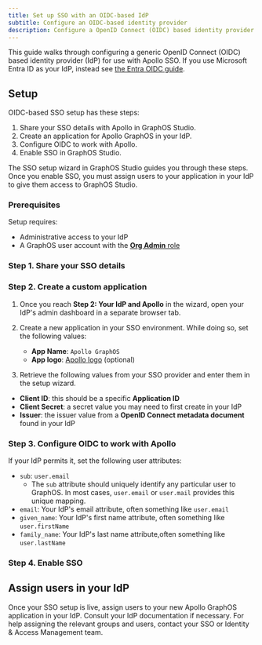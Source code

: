 ```yaml
---
title: Set up SSO with an OIDC-based IdP
subtitle: Configure an OIDC-based identity provider
description: Configure a OpenID Connect (OIDC) based identity provider as your Apollo GraphOS organization's SSO provider.
---
```


<SSOPremiumFeature />

This guide walks through configuring a generic OpenID Connect (OIDC) based identity provider (IdP) for use with Apollo SSO.
If you use Microsoft Entra ID as your IdP, instead see [the Entra OIDC guide](./microsoft-entra-id-integration-oidc-guide/).

<SSOMigrationNotice />

## Setup

OIDC-based SSO setup has these steps:

1. Share your SSO details with Apollo in GraphOS Studio.
1. Create an application for Apollo GraphOS in your IdP.
1. Configure OIDC to work with Apollo.
1. Enable SSO in GraphOS Studio.

The SSO setup wizard in GraphOS Studio guides you through these steps.
Once you enable SSO, you must assign users to your application in your IdP to give them access to GraphOS Studio.

### Prerequisites

Setup requires:

- Administrative access to your IdP
- A GraphOS user account with the [**Org Admin** role](../members/#organization-wide-member-roles)

<!-- vale Apollo.Headings = NO -->

### Step 1. Share your SSO details

<SSOShareDetails />

### Step 2. Create a custom application

1. Once you reach **Step 2: Your IdP and Apollo** in the wizard, open your IdP's admin dashboard in a separate browser tab.
2. Create a new application in your SSO environment. While doing so, set the following values:

   - **App Name**: `Apollo GraphOS`
   - **App logo**: [Apollo logo](../../img/sso/apollo-sk-logo.png) (optional)

3. Retrieve the following values from your SSO provider and enter them in the setup wizard.

- **Client ID**: this should be a specific **Application ID**
- **Client Secret**: a secret value you may need to first create in your IdP
- **Issuer**: the issuer value from a **OpenID Connect metadata document** found in your IdP

### Step 3. Configure OIDC to work with Apollo

If your IdP permits it, set the following user attributes:

- `sub`: `user.email`
  - The `sub` attribute should uniquely identify any particular user to GraphOS. In most cases, `user.email` or `user.mail` provides this unique mapping.
- `email`: Your IdP's email attribute, often something like `user.email`
- `given_name`: Your IdP's first name attribute, often something like `user.firstName`
- `family_name`: Your IdP's last name attribute,often something like `user.lastName`

### Step 4. Enable SSO

<!-- vale Apollo.Headings = YES -->

<SSOLegacyUsers idp="your IdP" appType="application" />

## Assign users in your IdP

Once your SSO setup is live, assign users to your new Apollo GraphOS application in your IdP.
Consult your IdP documentation if necessary.
For help assigning the relevant groups and users, contact your SSO or Identity & Access Management team.
